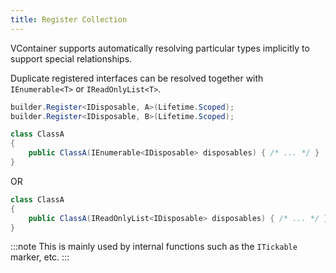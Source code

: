 ```yaml
---
title: Register Collection
---
```


VContainer supports automatically resolving particular types implicitly to support special relationships.

Duplicate registered interfaces can be resolved together with `IEnumerable<T>` or `IReadOnlyList<T>`.

```csharp
builder.Register<IDisposable, A>(Lifetime.Scoped);
builder.Register<IDisposable, B>(Lifetime.Scoped);
```

```csharp
class ClassA
{
    public ClassA(IEnumerable<IDisposable> disposables) { /* ... */ }
}
```

OR

```csharp
class ClassA
{
    public ClassA(IReadOnlyList<IDisposable> disposables) { /* ... */ }
}
```

:::note
This is mainly used by internal functions such as the `ITickable` marker, etc.
:::